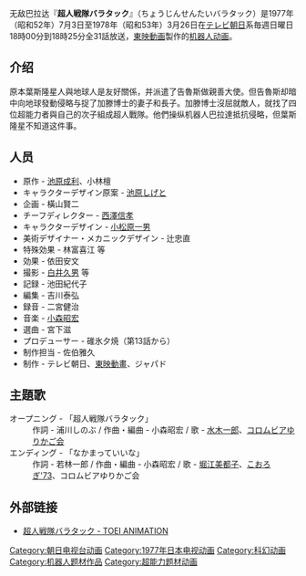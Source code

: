 {{unreferenced|time=2015-01-09}}
{{notability unreferenced|time=2015-01-09}}

无敌巴拉达『'''超人戦隊バラタック'''』（ちょうじんせんたいバラタック）是1977年（昭和52年）7月3日至1978年（昭和53年）3月26日在[[テレビ朝日|テレビ朝日]]系毎週日曜日18時00分到18時25分全31話放送，[[東映アニメーション|東映動画]]製作的[[机器人动画|机器人动画]]。
==介绍==
原本葉斯隆星人與地球人是友好關係，并派遣了告魯斯做親善大使。但告魯斯却暗中向地球發動侵略与捉了加滕博士的妻子和長子。加滕博士沒屈就敵人，就找了四位超能力者與自己的次子組成超人戰隊。他們操纵机器人巴拉達抵抗侵略，但葉斯隆星不知道这件事。
==人员==
* 原作 - [[池原しげと|池原成利]]、小林檀
* キャラクターデザイン原案 - [[池原しげと|池原しげと]]
* 企画 - 橫山賢二
* チーフディレクター - [[西澤信孝|西澤信孝]]
* キャラクターデザイン - [[小松原一男|小松原一男]]
* 美術デザイナー・メカニックデザイン - 辻忠直
* 特殊効果 - 林富喜江 等
* 効果 - 依田安文
* 撮影 - [[白井久男|白井久男]] 等
* 記録 - 池田紀代子
* 編集 - 吉川泰弘
* 録音 - 二宮健治
* 音楽 - [[小森昭宏|小森昭宏]]
* 選曲 - 宮下滋
* プロデューサー - 碓氷夕焼（第13話から）
* 制作担当 - 佐伯雅久
* 制作 - テレビ朝日、[[東映動畫|東映動畫]]、ジャパド

== 主題歌 ==
; オープニング - 「超人戦隊バラタック」
: 作詞 - 浦川しのぶ / 作曲・編曲 - 小森昭宏 / 歌 - [[水木一郎|水木一郎]]、[[コロムビアゆりかご会|コロムビアゆりかご会]]
; エンディング - 「なかまっていいな」
: 作詞 - 若林一郎 / 作曲・編曲 - 小森昭宏 / 歌 - [[堀江美都子|堀江美都子]]、[[こおろぎ'73|こおろぎ'73]]、コロムビアゆりかご会
== 外部链接==
* [https://web.archive.org/web/20160412024532/http://www.toei-anim.co.jp/lineup/tv/barattack/ 超人戦隊バラタック - TOEI ANIMATION]{{电视小作品}}

[[Category:朝日电视台动画|Category:朝日电视台动画]]
[[Category:1977年日本电视动画|Category:1977年日本电视动画]]
[[Category:科幻动画|Category:科幻动画]]
[[Category:机器人题材作品|Category:机器人题材作品]]
[[Category:超能力题材动画|Category:超能力题材动画]]
